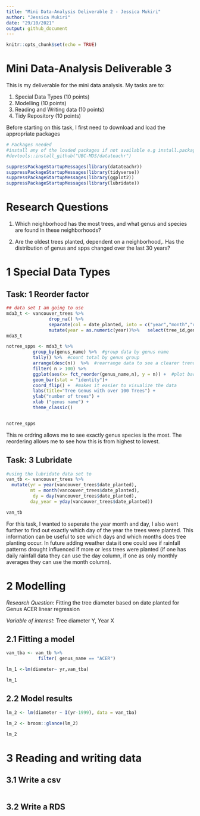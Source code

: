 ```yaml
---
title: "Mini Data-Analysis Deliverable 2 - Jessica Mukiri"
author: "Jessica Mukiri"
date: "29/10/2021"
output: github_document
---
```


```r
knitr::opts_chunk$set(echo = TRUE)
```

# Mini Data-Analysis Deliverable 3

This is my deliverable for the mini data analysis. My tasks are to:

1. Special Data Types (10 points)
2. Modelling (10 points)
3. Reading and Writing data (10 points)
4. Tidy Repository (10 points)

Before starting on this task, I first need to download and load the appropriate packages

```r
# Packages needed
#install any of the loaded packages if not available e.g install.packages("devtools")
#devtools::install_github("UBC-MDS/datateachr")

suppressPackageStartupMessages(library(datateachr))
suppressPackageStartupMessages(library(tidyverse))
suppressPackageStartupMessages(library(ggplot2))
suppressPackageStartupMessages(library(lubridate))

```

# Research Questions

1. Which neighborhood has the most trees, and what genus and species are found in these neighborhoods?

2. Are the oldest trees planted, dependent on a neighborhood,. Has the distribution of genus and spps changed over the last 30 years?


# 1  Special Data Types

## Task: 1 Reorder factor

```r
## data set I am going to use
mda3_t <- vancouver_trees %>% 
                drop_na() %>% 
                separate(col = date_planted, into = c("year","month","day"),sep="-")%>% 
                mutate(year = as.numeric(year))%>%   select(tree_id,genus_name,species_name,longitude,latitude,neighbourhood_name,year)
mda3_t 

notree_spps <- mda3_t %>% 
          group_by(genus_name) %>%  #group data by genus name
          tally() %>%  #count total by genus group
          arrange(desc(n))  %>%  #rearrange data to see a clearer trend
          filter( n > 100) %>% 
          ggplot(aes(x= fct_reorder(genus_name,n), y = n)) +  #plot bar graph and ensure you reorder the results
          geom_bar(stat = "identity")+
          coord_flip() +  #makes it easier to visualize the data 
          labs(title="Tree Genus with over 100 Trees") +
          ylab("number of trees") +
          xlab ("genus name") +
          theme_classic()


notree_spps

```
This re ordring allows me to see exactly genus species is the most. The reordering  allows me to see how this is from highest to lowest. 

## Task: 3 Lubridate

```r
#using the lubridate data set to
van_tb <- vancouver_trees %>%
  mutate(yr = year(vancouver_trees$date_planted),
         mt = month(vancouver_trees$date_planted),
          dy = day(vancouver_trees$date_planted),
         day_year = yday(vancouver_trees$date_planted))

van_tb
```
For this task, I wanted to seperate the year month and day, I also went further to find out exactly which day of the year the trees were planted. This information can be useful to see which days and which months does tree planting occur. In future adding weather data it one could see if rainfall patterns drought influenced if more or less trees were planted (if one has daily rainfall data they can use the day column, if one as only monthly averages they can use the month column). 

# 2  Modelling

*Research Question*: Fitting the tree diameter based on date planted for Genus ACER linear regression 

*Variable of interest*: Tree diameter Y, Year X

## 2.1 Fitting a model

```r
van_tba <- van_tb %>% 
            filter( genus_name == "ACER")

lm_1 <-lm(diameter~ yr,van_tba)

lm_1
```

## 2.2 Model results

```r
lm_2 <- lm(diameter ~ I(yr-1999), data = van_tba)

lm_2 <- broom::glance(lm_2)

lm_2
```


# 3  Reading and writing data

## 3.1 Write a csv

```r

```


## 3.2 Write a RDS

```r

```


